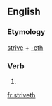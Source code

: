 ==English==

===Etymology===
[[strive]] + [[-eth]]

===Verb===
{{infl|en|verb form}}

# {{archaic third-person singular of|strive}}

[[fr:striveth]]